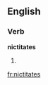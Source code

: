 
==English==

===Verb===
'''nictitates'''

# {{third-person singular of|[[nictitate]]}}

[[fr:nictitates]]